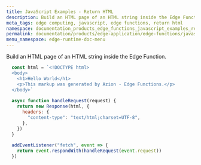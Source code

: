 ```yaml
---
title: JavaScript Examples - Return HTML
description: Build an HTML page of an HTML string inside the Edge Function.
meta_tags: edge computing, javascript, edge functions, return html
namespace: documentation_products_edge_functions_javascript_examples_return_html
permalink: documentation/products/edge-application/edge-functions/javascript-examples/return-html
menu_namespace: edge-runtime-doc-menu
---
```


Build an HTML page of an HTML string inside the Edge Function.

```js
  const html = `<!DOCTYPE html>
  <body>
    <h1>Hello World</h1>
    <p>This markup was generated by Azion - Edge Functions.</p>
  </body>`
  
  async function handleRequest(request) {
    return new Response(html, {
      headers: {
        "content-type": "text/html;charset=UTF-8",
      },
    })
  }
  
  addEventListener("fetch", event => {
    return event.respondWith(handleRequest(event.request))
  })
```

